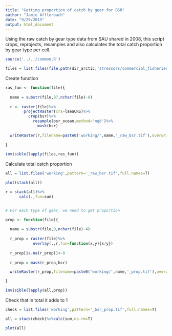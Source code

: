 ---
title: "Getting proportion of catch by gear for BSR"
author: "Jamie Afflerbach"
date: "9/29/2015"
output: html_document
---

Using the raw catch by gear type data from SAU shared in 2008, this script crops, reprojects, resamples and also calculates the total catch proportion by gear type per cell. 

```{r read in data,warning=F,message=F}

source('../../common.R')

files = list.files(file.path(dir_arctic,'stressors/commercial_fisheries/raw/catch_by_gear'),full.names=T,pattern='.tif')

```

Create function

```{r, message=F,warning=F}


ras_fun <- function(file){
  
  name = substr(file,87,nchar(file)-8)
  
  r <- raster(file)%>%
        projectRaster(crs=laeaCRS)%>%
          crop(bsr)%>%
            resample(bsr_ocean,method='ngb')%>%
              mask(bsr)
  
  writeRaster(r,filename=paste0('working/',name,'_raw_bsr.tif'),overwrite=T)
  
}

invisible(lapply(files,ras_fun))


```

Calculate total catch proportion

```{r, message=F,warning=F}

all = list.files('working',pattern='_raw_bsr.tif',full.names=T)

plot(stack(all))

r = stack(all)%>%
      calc(.,fun=sum)


# For each type of gear, we need to get proportion

prop <- function(file){
  
  name = substr(file,9,nchar(file)-4)
  
  r_prop = raster(file)%>%
            overlay(.,r,fun=function(x,y){x/y})
  
  r_prop[is.na(r_prop)]<-0
  
  r_prop = mask(r_prop,bsr)

  writeRaster(r_prop,filename=paste0('working/',name,'_prop.tif'),overwrite=T)

}

invisible(lapply(all,prop))
```

Check that in total it adds to 1

```{r check,message=F,warning=F}

check = list.files('working',pattern='_bsr_prop.tif',full.names=T)

all = stack(check)%>%calc(sum,na.rm=T)

plot(all)
```


